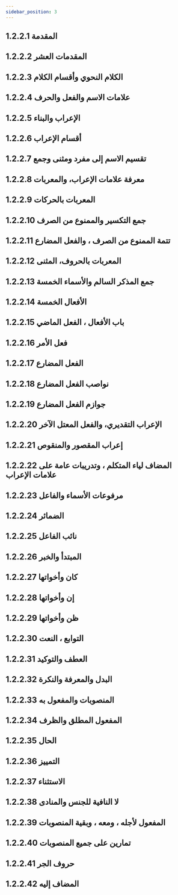 ```yaml
---
sidebar_position: 3
---
```


## 1.2.2.1 المقدمة
<YouTube videoId='z_IS6DU47Xc' opts={opts} />

## 1.2.2.2 المقدمات العشر
<YouTube videoId='U58YOZ76XIs' opts={opts} />

## 1.2.2.3 الكلام النحوي وأقسام الكلام
<YouTube videoId='IeVX7qSJ36k' opts={opts} />

## 1.2.2.4 علامات الاسم والفعل والحرف
<YouTube videoId='vsdhWc-epr8' opts={opts} />

## 1.2.2.5 الإعراب والبناء
<YouTube videoId='9U--nLJtl6Q' opts={opts} />

## 1.2.2.6 أقسام الإعراب
<YouTube videoId='2hPSJqTtZgY' opts={opts} />

## 1.2.2.7 تقسيم الاسم إلى مفرد ومثنى وجمع
<YouTube videoId='elBM2a--DJs' opts={opts} />

## 1.2.2.8 معرفة علامات الإعراب، والمعربات
<YouTube videoId='xWRbS7CuqQg' opts={opts} />

## 1.2.2.9 المعربات بالحركات
<YouTube videoId='lRbJWdo7L6U' opts={opts} />

## 1.2.2.10 جمع التكسير والممنوع من الصرف
<YouTube videoId='OEBc-zs84qU' opts={opts} />

## 1.2.2.11 تتمة الممنوع من الصرف ، والفعل المضارع
<YouTube videoId='Q5nbhTAvYXw' opts={opts} />

## 1.2.2.12 المعربات بالحروف،  المثنى
<YouTube videoId='sC-YPA8hmQg' opts={opts} />

## 1.2.2.13 جمع المذكر السالم والأسماء الخمسة
<YouTube videoId='tedrfwo8Ek0' opts={opts} />

## 1.2.2.14 الأفعال الخمسة
<YouTube videoId='ZKtP7avWdHM' opts={opts} />

## 1.2.2.15 باب الأفعال ، الفعل الماضي
<YouTube videoId='ePVaSZ3U3_U' opts={opts} />

## 1.2.2.16 فعل الأمر
<YouTube videoId='mw80LNFC_ZQ' opts={opts} />

## 1.2.2.17 الفعل المضارع
<YouTube videoId='UmWhH-g8By4' opts={opts} />

## 1.2.2.18 نواصب الفعل المضارع
<YouTube videoId='vcnvWsHOrvE' opts={opts} />

## 1.2.2.19 جوازم الفعل المضارع
<YouTube videoId='P8kOd3H3anw' opts={opts} />

## 1.2.2.20 الإعراب التقديري، والفعل المعتل الآخر
<YouTube videoId='7SS2rXfd3_E' opts={opts} />

## 1.2.2.21 إعراب المقصور والمنقوص
<YouTube videoId='dGo7ISmZQFc' opts={opts} />

## 1.2.2.22 المضاف لياء المتكلم ، وتدريبات عامة على علامات الإعراب
<YouTube videoId='iOYq0CeMCfk' opts={opts} />

## 1.2.2.23 مرفوعات الأسماء والفاعل
<YouTube videoId='YxGlB85COPg' opts={opts} />

## 1.2.2.24 الضمائر
<YouTube videoId='CvLlfwoPvC0' opts={opts} />

## 1.2.2.25 نائب الفاعل
<YouTube videoId='Qvv2dcVr5JA' opts={opts} />

## 1.2.2.26 المبتدأ والخبر
<YouTube videoId='-hjEo2YTD0c' opts={opts} />

## 1.2.2.27 كان وأخواتها
<YouTube videoId='Xqf24tLV1sc' opts={opts} />

## 1.2.2.28 إن وأخواتها
<YouTube videoId='WHpjeGob0sU' opts={opts} />

## 1.2.2.29 ظن وأخواتها
<YouTube videoId='hRrfhqWeSis' opts={opts} />

## 1.2.2.30 التوابع ، النعت
<YouTube videoId='PAc5cD7AAEQ' opts={opts} />

## 1.2.2.31 العطف والتوكيد
<YouTube videoId='vRXpouoo-Q0' opts={opts} />

## 1.2.2.32 البدل والمعرفة والنكرة
<YouTube videoId='SApO3Cm3PL4' opts={opts} />

## 1.2.2.33 المنصوبات والمفعول به
<YouTube videoId='0361K2hSufE' opts={opts} />

## 1.2.2.34 المفعول المطلق والظرف
<YouTube videoId='rm5N804AQJQ' opts={opts} />

## 1.2.2.35 الحال
<YouTube videoId='UC_Xp95-HRQ' opts={opts} />

## 1.2.2.36 التمييز
<YouTube videoId='jzuS-HHl1pI' opts={opts} />

## 1.2.2.37 الاستثناء
<YouTube videoId='_TfPNEmpjkA' opts={opts} />

## 1.2.2.38 لا النافية للجنس والمنادى
<YouTube videoId='zWEx5UaVaEA' opts={opts} />

## 1.2.2.39 المفعول لأجله ، ومعه ، وبقية المنصوبات
<YouTube videoId='51lYyTVffJo' opts={opts} />

## 1.2.2.40 تمارين على جميع المنصوبات
<YouTube videoId='_garL1Kh62A' opts={opts} />

## 1.2.2.41 حروف الجر
<YouTube videoId='FpyI99xJdXk' opts={opts} />

## 1.2.2.42 المضاف إليه
<YouTube videoId='qQo2KOhlh8Y' opts={opts} />
